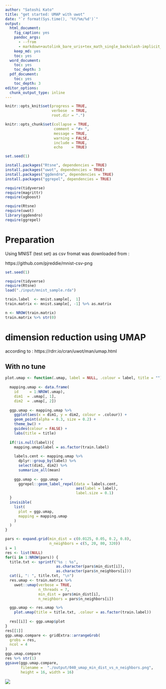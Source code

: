 ```yaml
---
author: "Satoshi Kato"
title: "get started: UMAP with uwot"
date: "`r format(Sys.time(), '%Y/%m/%d')`"
output:
  html_document:
    fig_caption: yes
    pandoc_args:
      - --from
      - markdown+autolink_bare_uris+tex_math_single_backslash-implicit_figures
    keep_md: yes
    toc: yes
  word_document:
    toc: yes
    toc_depth: 3
  pdf_document:
    toc: yes
    toc_depth: 3
editor_options: 
  chunk_output_type: inline
---
```


```r
knitr::opts_knit$set(progress = TRUE, 
                     verbose  = TRUE, 
                     root.dir = ".")

knitr::opts_chunk$set(collapse = TRUE, 
                      comment = "#> ", 
                      message = TRUE, 
                      warning = FALSE, 
                      include = TRUE,
                      echo    = TRUE)

set.seed(1)
```

```r
install.packages("Rtsne", dependencies = TRUE)
install.packages("uwot", dependencies = TRUE)
install.packages("ggdendro", dependencies = TRUE)
install.packages("ggrepel", dependencies = TRUE)

```

```r
require(tidyverse)
require(magrittr)
require(xgboost)

require(Rtsne)
require(uwot)
library(ggdendro)
require(ggrepel)

```

# Preparation 

Using MNIST (test set) as csv fromat was downloaded from :

https://github.com/pjreddie/mnist-csv-png

```r
set.seed(1)

require(tidyverse)
require(Rtsne)
load("./input/mnist_sample.rda")

train.label  <- mnist.sample[,  1]
train.matrix <- mnist.sample[, -1] %>% as.matrix

n <- NROW(train.matrix)
train.matrix %>% str(0)

```

# dimension reduction using UMAP

according to :
https://rdrr.io/cran/uwot/man/umap.html


## With no tune

```r
plot.umap <- function(.umap, label = NULL, .colour = label, title = "") {
  
  mapping.umap <- data.frame(
    id     = 1:NROW(.umap),
    dim1  = .umap[, 1],
    dim2  = .umap[, 2])
  
  ggp.umap <- mapping.umap %>% 
    ggplot(aes(x = dim1, y = dim2, colour = .colour)) + 
    geom_point(alpha = 0.3, size = 0.2) + 
    theme_bw() +
    guides(colour = FALSE) +
    labs(title = title)
  
  if(!is.null(label)){
    mapping.umap$label = as.factor(train.label)
    
    labels.cent <- mapping.umap %>% 
      dplyr::group_by(label) %>%
      select(dim1, dim2) %>% 
      summarize_all(mean)
    
    ggp.umap <- ggp.umap +
      ggrepel::geom_label_repel(data = labels.cent,
                                aes(label = label),
                                label.size = 0.1)
  }
  invisible(
    list(
      plot = ggp.umap,
      mapping = mapping.umap
    )
  )
}
```


```r
pars <- expand.grid(min_dist = c(0.0125, 0.05, 0.2, 0.8),
                    n_neighbors = c(5, 20, 80, 320))
i = 1
res <- list(NULL)
for(i in 1:NROW(pars)) {
  title.txt <- sprintf("%s : %s",
                       as.character(pars$min_dist[i]), 
                       as.character(pars$n_neighbors[i]))
  cat(i, ": ", title.txt, "\n")
  res.umap <- train.matrix %>% 
    uwot::umap(verbose = TRUE, 
               n_threads = 7,
               min_dist = pars$min_dist[i],
               n_neighbors = pars$n_neighbors[i])

  ggp.umap <- res.umap %>% 
    plot.umap(title = title.txt, .colour = as.factor(train.label))
  
  res[[i]] <- ggp.umap$plot
}
res[[1]]
ggp.umap.compare <- gridExtra::arrangeGrob(
  grobs = res,
  ncol = 4
)
ggp.umap.compare
res %>% str(1)
ggsave(ggp.umap.compare, 
       filename =  "./output/040_umap_min_dist_vs_n_neighbors.png",
       height = 16, width = 16)


```

![](output/040_umap_min_dist_vs_n_neighbors.png)


